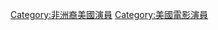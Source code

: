{{Catnav|頁面分類|人物|職業|各职业美国人|美国演员|美國電影演員}}
{{Catnav|頁面分類|人物|各國人物|各國演員|美国演员|美國電影演員}}
{{Catnav|頁面分類|人物|各國人物|各國演員|各國電影演員|美國電影演員}}
{{Catnav|頁面分類|...|演员|电影演员|各國電影演員|美國電影演員}}
{{Catnav|頁面分類|...|演员|各國演員|美国演员|美國電影演員}}
{{Catnav|頁面分類|...|演员|各國演員|各國電影演員|美國電影演員}}

[[Category:非洲裔美國演員|Category:非洲裔美國演員]]
[[Category:美國電影演員|Category:美國電影演員]]